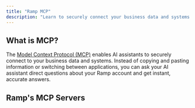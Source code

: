 ```yaml
---
title: "Ramp MCP"
description: "Learn to securely connect your business data and systems to AI assistants."
---
```


## What is MCP?
The [Model Context Protocol (MCP)](https://modelcontextprotocol.io/introduction) enables AI assistants to securely connect to your business data and systems. Instead of copying and pasting information or switching between applications, you can ask your AI assistant direct questions about your Ramp account and get instant, accurate answers.

## Ramp's MCP Servers
